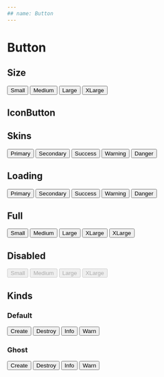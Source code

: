 ```yaml
---
## name: Button
---
```



# Button

## Size

<Playground>
  <Button size="sm">Small</Button>
  <Button size="md">Medium</Button>
  <Button size="lg">Large</Button>
  <Button size="xl">XLarge</Button>
</Playground>

## IconButton

<Playground>
  <IconButton icon={{ name: 'bomb', size: 'sm' }} />
  <IconButton icon={{ name: 'bomb', size: 'md' }} />
  <IconButton icon={{ name: 'bomb', size: 'lg' }} />
  <IconButton icon={{ name: 'bomb', size: 'xl' }} />
</Playground>

## Skins

<Playground>
  <Button skin="primary">Primary</Button>
  <Button skin="secondary">Secondary</Button>
  <Button skin="success">Success</Button>
  <Button skin="warning">Warning</Button>
  <Button skin="danger">Danger</Button>
</Playground>

## Loading

<Playground>
  <Button size="sm" skin="primary" loading>
    Primary
  </Button>
  <Button size="md" skin="secondary" loading>
    Secondary
  </Button>
  <Button size="lg" skin="success" loading>
    Success
  </Button>
  <Button size="xl" skin="warning" loading>
    Warning
  </Button>
  <Button size="xl" skin="danger" loading>
    Danger
  </Button>
</Playground>

## Full

<Playground>
  <Button size="sm" full>
    Small
  </Button>
  <Button size="md" skin="success" full>
    Medium
  </Button>
  <Button size="lg" skin="warning" full>
    Large
  </Button>
  <Button size="xl" skin="danger" full>
    XLarge
  </Button>
  <Button size="xl" skin="danger" loading full>
    XLarge
  </Button>
</Playground>

## Disabled

<Playground>
  <Button size="sm" disabled>
    Small
  </Button>
  <Button size="md" disabled>
    Medium
  </Button>
  <Button size="lg" disabled>
    Large
  </Button>
  <Button size="xl" disabled loading>
    XLarge
  </Button>
</Playground>

## Kinds

### Default

<Playground>
  <Button kind="default" goal="create">
    Create
  </Button>
  <Button kind="default" goal="destroy">
    Destroy
  </Button>
  <Button kind="default" goal="info">
    Info
  </Button>
  <Button kind="default" goal="warn">
    Warn
  </Button>
</Playground>

### Ghost

<Playground>
  <Button kind="ghost" goal="create">
    Create
  </Button>
  <Button kind="ghost" goal="destroy">
    Destroy
  </Button>
  <Button kind="ghost" goal="info">
    Info
  </Button>
  <Button kind="ghost" goal="warn">
    Warn
  </Button>
</Playground>
